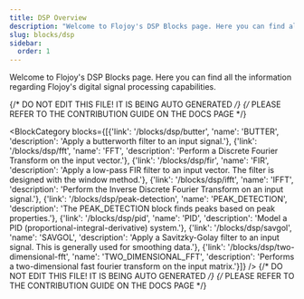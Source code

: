 ```yaml
---
title: DSP Overview
description: "Welcome to Flojoy's DSP Blocks page. Here you can find all the information regarding Flojoy's digital signal processing capabilities."
slug: blocks/dsp
sidebar:
  order: 1
---
```


Welcome to Flojoy's DSP Blocks page.
Here you can find all the information regarding Flojoy's
digital signal processing capabilities.

{/* DO NOT EDIT THIS FILE! IT IS BEING AUTO GENERATED */}
{/* PLEASE REFER TO THE CONTRIBUTION GUIDE ON THE DOCS PAGE */}


<BlockCategory blocks={[{'link': '/blocks/dsp/butter', 'name': 'BUTTER', 'description': 'Apply a butterworth filter to an input signal.'}, {'link': '/blocks/dsp/fft', 'name': 'FFT', 'description': 'Perform a Discrete Fourier Transform on the input vector.'}, {'link': '/blocks/dsp/fir', 'name': 'FIR', 'description': 'Apply a low-pass FIR filter to an input vector. The filter is designed with the window method.'}, {'link': '/blocks/dsp/ifft', 'name': 'IFFT', 'description': 'Perform the Inverse Discrete Fourier Transform on an input signal.'}, {'link': '/blocks/dsp/peak-detection', 'name': 'PEAK_DETECTION', 'description': 'The PEAK_DETECTION block finds peaks based on peak properties.'}, {'link': '/blocks/dsp/pid', 'name': 'PID', 'description': 'Model a PID (proportional-integral-derivative) system.'}, {'link': '/blocks/dsp/savgol', 'name': 'SAVGOL', 'description': 'Apply a Savitzky-Golay filter to an input signal. This is generally used for smoothing data.'}, {'link': '/blocks/dsp/two-dimensional-fft', 'name': 'TWO_DIMENSIONAL_FFT', 'description': 'Performs a two-dimensional fast fourier transform on the input matrix.'}]} />
{/* DO NOT EDIT THIS FILE! IT IS BEING AUTO GENERATED */}
{/* PLEASE REFER TO THE CONTRIBUTION GUIDE ON THE DOCS PAGE */}
